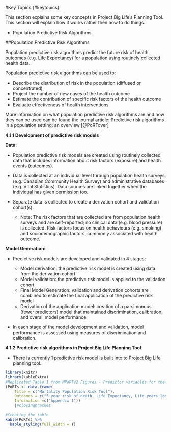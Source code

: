 #Key Topics {#keytopics}

This section explains some key concepts in Project Big Life’s Planning Tool. This section will explain how it works rather then how to do things.

- Population Predictive Risk Algorithms

##Population Predictive Risk Algorithms

Population predictive risk algorithms predict the future risk of health outcomes (e.g. Life Expectancy) for a population using routinely collected health data.

Population predictive risk algorithms can be used to:

- Describe the distribution of risk in the population (diffused or concentrated)
- Project the number of new cases of the health outcome
- Estimate the contribution of specific risk factors of the health outcome
- Evaluate effectiveness of health interventions

More information on what population predictive risk algorithms are and how they can be used can be found the journal article: Predictive risk algorithms in a population setting: an overview [@PoRTover]

**4.1.1 Development of predictive risk models**

**Data:**

-	Population predictive risk models are created using routinely collected data that includes information about risk factors (exposure) and health events (outcomes).
-	Data is collected at an individual level through population health surveys (e.g. Canadian Community Health Survey) and administrative databases (e.g. Vital Statistics). Data sources are linked together when the individual has given permission too.
- Separate data is collected to create a derivation cohort and validation cohort(s). 

    - Note: The risk factors that are collected are from population health surveys and are self-reported; no clinical data (e.g. blood pressure) is collected. Risk factors focus on health behaviours (e.g. smoking) and sociodemographic factors, commonly associated with health outcome.

**Model Generation:**

- Predictive risk models are developed and validated in 4 stages:

    - Model derivation: the predictive risk model is created using data from the derivation cohort
    - Model validation: the predictive risk model is applied to the validation cohort
    - Final Model Generation: validation and derivation cohorts are combined to estimate the final application of the predictive risk model 
    - Derivation of the application model: creation of a parsimonous (fewer predictors) model that maintained discrimination, calibration, and overall model performance
    
- In each stage of the model development and validation, model performance is assessed using measures of discrimination and calibration.

**4.1.2 Predictive risk algorithms in Project Big Life Planning Tool**

- There is currently 1 predictive risk model is built into to Project Big Life planning tool.
```r
library(knitr)
library(kableExtra)
#Replicated Table 1 from MPoRTv2 Figures - Predictor variables for the MPoRTv2
(PoRTs <- data.frame(
    Title = c("Mortality Population Risk Tool"),
    Outcomes = c("5 year risk of death, Life Expectancy, Life years lost"),
    Information =c("Appendix 1"))
    )#closingbracket 
```
```r
#Creating the table
kable(PoRTs) %>%
  kable_styling(full_width = T)
```